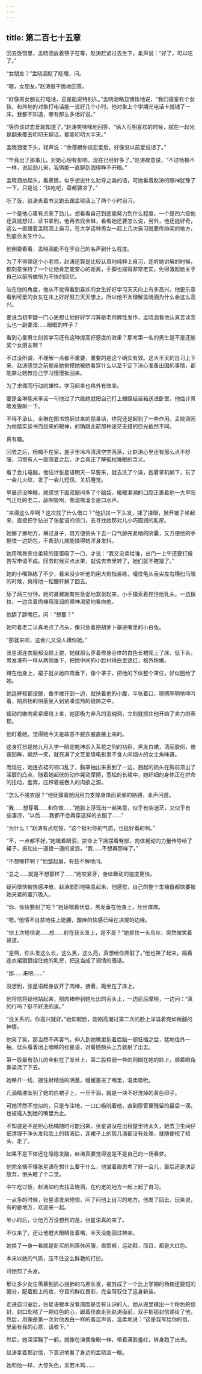 ```yaml
---
---
---
```

title: 第二百七十五章
---




回去饭馆里，孟晓涵放着筷子在等，赵涛赶紧过去坐下，柔声说：“好了，可以吃了。”

“女朋友？”孟晓涵眨了眨眼，问。

“嗯，女朋友。”赵涛很干脆地回答。

“好像男女朋友打电话，总是能说特别久。”孟晓涵略显惆怅地说，“我们寝室有个女孩，和外地的对象打电话能一说好几个小时。他对象上个学期光电话卡就铺了一床。我都不知道，哪有那么多话好说。”

“等你谈过恋爱就知道了。”赵涛笑咪咪地回答，“俩人互相喜欢的时候，腻在一起光是翻来覆去叨叨无聊话，都能叨叨大半天。”

孟晓涵低下头，轻声说：“余蓓跟你谈恋爱后，好像没以前爱说话了。”

“毕竟出了那事儿，对她心理有影响。现在已经好多了。”赵涛故意说，“不过杨楠不一样，说起劲儿来，我俩能一直聊到困得睁不开眼。”

孟晓涵抬起头，看表情，似乎想说什么劝导之类的话，可她看着赵涛的眼神犹豫了一下，只是说：“快吃吧，菜都要凉了。”

吃了饭，赵涛夹着书又跑去跟孟晓涵上了两个小时自习。

一个是他心里有点来了劲儿，想看看自己到底能努力到什么程度，一个是四六级他还真挺想过，证书拿到，他再去找金琳，看看她还要怎么说，另外，他还挺好奇，这么一直跟着孟晓涵上自习，在大学这种男女一起上几次自习就要传绯闻的地方，到底会发生什么。

他倒要看看，孟晓涵能不在乎自己的名声到什么程度。

为了不得罪这个小老师，赵涛还算是比较认真地纯粹上自习，连听她讲解的时候，都刻意保持了一个让她肯定能安心的距离，手脚也摆得非常老实，免得激起她关于自己以前所做所为不快的回忆。

站在他的角度，他从不觉得看到喜欢的女生好好学习天天向上有多高兴，他更乐意看到可爱的女友在床上好好努力天天想上。所以他不太理解孟晓涵为什么会这么高兴。

要说当初李婕一门心思想让他好好学习算是老师脾性发作，孟晓涵看他认真苦读怎么也一副要湿……眼眶的样子？

看到心爱男生刻苦学习还有这种提高好感度的效果？那考第一名的男生是不是还能奖个女朋友啊？

不过没所谓，不理解一点都不重要，重要的是这个确实有效。这大半天的自习上下来，赵涛感觉之前偷亲她偷摸她被她看穿什么以至于定下决心准备出国的事情，都能靠让她教自己学习慢慢扳回来。

为了求偶而行动的雄性，学习起来也格外有效率。

要是金琳能来承诺一句他过了六级她就把自己打上蝴蝶结装箱送进卧室，他估计真敢发狠飙一下。

不得不承认，金琳在图书馆砸过来的那番话，终究还是起到了一些作用。孟晓涵因为他踏实读书而投来的眼神，的确跟此前那种迷茫无措的目光截然不同。

真有趣。

回去之后，杨楠不在家，屋子里冷冷清清空空落落，让赵涛心里还有那么点不舒服，习惯有人一直陪着之后，才会真正了解孤枕难眠的含义。

看了会儿电脑，他估计张星语明天一早要来，就去洗了个澡，抱着掌机躺下，玩了一会儿火纹，发了一会儿短信，关机睡觉。

早晨还没睁眼，就感觉下面双腿间多了个脑袋，暖暖潮潮的口腔正裹着他一大早阳气正旺的老二，舔啊吸啊，嘶溜嘶溜全是口水声。

“来得这么早啊？这次找了什么借口？”他扒拉一下头发，揉了揉眼，掀开被子坐起来，直接把手钻进了张星语的领口，去寻找她那对儿小巧圆润的乳房。

她挪了挪地方，横过身子，既方便侧头下去一口气舔完紧缩的阴囊，又方便他的手握住一边奶包，不费劲儿就能揉得她浑身发抖。

她用嘴唇夹住柔软的蛋蛋吸了一口，才说：“我又没卖给谁，出门一上午还要打报告写申请不成。回去时候买点水果，就说去市里转了，她们就不瞎猜了。”

她的小嘴熟练了不少，看来没少听他的用大拇指苦练，嘬住龟头舌尖左右横扫马眼的时候，爽得他一松腰杆躺了回去。

舔了两三分钟，她的鼻翼就有些急促地翕张起来，小手摸索着捏住他乳头，一边拨拉，一边含着肉棒用湿润的眼神渴望地看向他。

他舔了舔嘴巴，问：“想要？”

她叼着老二认真地点了点头，像只急着把胡萝卜塞进嘴里的小白兔。

“那就来呗，这会儿又没人跟你抢。”

张星语连衣服都没顾上脱，她就那么穿着修身合体的白色长裙爬上了床，低下头，黑发瀑布一样从两侧垂下，把她中间的小脸衬得白里透红，格外粉嫩。

蹲在他身上，裙子就从她四周垂下，像个罩子，把他的下体整个罩住，好似圈给了她。

她连裤衩都没脱，垂手拨开到一边，就扶着他的小腹，半张着口，嗯嗯啊啊地呻吟着，把昂扬的阴茎坐入到紧凑湿热的缝隙之中。

蠕动的嫩肉紧紧缠绕上来，她那吸力非凡的消魂洞，立刻就抓住他开始了卖力的表现。

他盯着她，觉得她今天是故意不脱衣服直接上来的。

这身打扮是她九月入学一眼定乾坤杀入系花之列的功臣，黑发白裙，清丽脱俗，倚窗回眸，嫣然一笑，就充满了文艺爱情电影里不食人间烟火的女主角味道。

而现在，她连衣裙的领口乱了，胸罩抽出来丢到了一边，翘起的奶头在胸前顶出了淫靡的凸点，随着她起伏的动作晃动摩擦，宽松的长裙中，她纤细的身体正在拼命的扭动，套弄，压榨着被吞入的肉欲之源。

“怎么不脱衣服？”他抚摸着她因用力支撑身体而紧绷的胳膊，柔声问道。

“我……想穿着……和你做……”她脸上浮现出一丝笑意，似乎有些迷茫，又似乎有些凄凉，“以后……我都不会再穿这样的衣服了……”

“为什么？”赵涛有点吃惊，“这个挺衬你的气质，也挺好看的啊。”

“不，一点都不好。”她噙着眼泪，拼命上下摇摆着臀部，肉体晃动的力量传导给了裙子，振动出一道接一道的波浪，“我……不想再那样了。”

“不想哪样啊？”他皱起眉，有些不解地问。

“总之……就是不想那样了……”她咬紧牙，身体舞动的速度更快。

疑问很快被快感冲散，赵涛剧烈地喘息起来，他感觉，自己的整个生殖器都快要被她夹紧的蜜穴吸入。

“你、你快要射了吧？”她娇喘着伏低，黑发垂在他身上，丝丝痒痒。

“嗯。”他情不自禁地往上挺腰，酸麻的快感已经在决堤的边缘。

“你上次短信说……想……射在我头发上，是不是？”她抓住一头乌丝，突然微笑着说道。

“是啊，你头发这么长，这么黑，这么亮，真想给你弄脏了。”他也笑了起来，隔着连衣裙狠狠捏住她的乳房，把这当成了调情的骚话。

“那……来吧……”

没想到，张星语起身放开了肉棒，接着，跪坐在了床上。

他将信将疑地站起来，把肉棒伸到她吐出的舌头上，一边前后摩擦，一边问：“真的行吗？挺不好洗的诶。”

“没关系的，你高兴就好。”她仰起脸，刚刚高潮过第二次的脸上洋溢着宛如微醺的神情。

他笑了笑，那当然不再客气，伸入到她嘴里抱着后脑一顿狂插之后，猛地往外一抽，低头看着闭上眼睛的张星语，对着她额头上方就射了出去。

第一股最有劲儿的全射在了发丝上，第二股稍弱一些的则糊在她的脸上，顺着眼角鼻梁流了下去。

她睁开一线，握住射精后的阴茎，缓缓塞进了嘴里，温柔吸吮。

几滴精液坠到了她的白裙子上，一旦干涸，就是一块不好洗掉的黄色印子。

可她浑然不觉似的，只是专注地，一口口吸吮着他，直到尿管里残留的最后一滴，也被嘬入到她的嘴里为止。

不知道是不是担心杨楠随时可能回来，张星语没在出租屋里待太久，她去卫生间仔细清理干净头发和脸上的精液后，连裙子上的那几滴都没有处理，就随便梳了梳头，走了。

如果不是下体还在隐隐发酸，赵涛真要觉得这是不是自己的一场春梦。

他完全搞不懂张星语在想什么要干什么，他皱着眉思考了好一会儿，最后还是决定放弃，倒头睡了个二觉。

中午吃过饭，赵涛如约去找孟晓涵，在约定的地方一起上起了自习。

一点多的时候，张星语发来短信，问了问他上自习的地方。他发了回去，玩笑说，有的是地方，欢迎来一起。

半小时后，让他万万没想到的是，张星语真的来了。

不仅来了，还让他瞪大眼睛张着嘴，半天没能回过神来。

她换了一身一看就是新买的利落休闲服，直筒裤，运动鞋，而且，都是大红色。

本来以她的气质，压不住这么鲜艳的打扮。

可她剪了头发。

那让多少女生羡慕到抓心挠肺的乌黑长发，被剪成了一个比上学期的杨楠还要短的偏分，配着脸上的妆，夺目的鲜红唇彩，完全驾驭住了这身新装。

走进自习室后，张星语根本没看周围是否有认识的人。她从兜里摸出一个粉色的信封，封口处粘了一颗红色的心，跟着径直走到赵涛面前，双手把那封信递给了他，然后，用像是第一次对他表白一样的羞涩声音，温柔地说：“这是我写给你的信，里面有我的心意，请收下。”

然后，她深深鞠了一躬，就像在演偶像剧一样，带着满脸羞红，转身跑了出去。

赵涛拿着那封信，下意识地看了身边的孟晓涵一眼。

她和他一样，大惊失色，呆若木鸡……